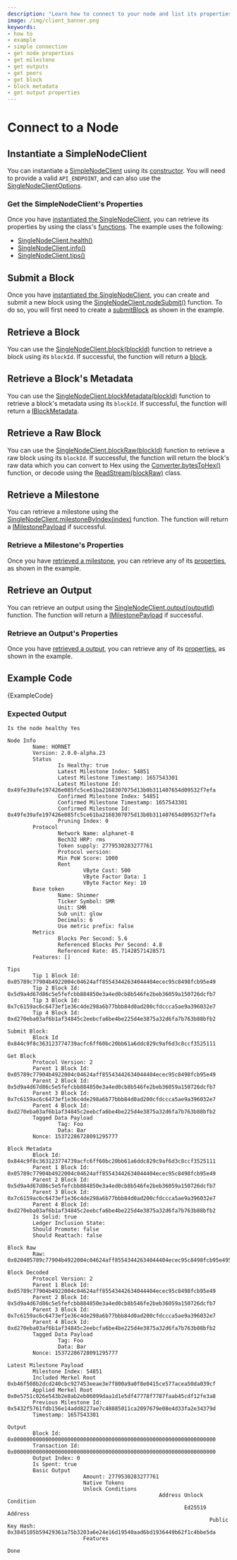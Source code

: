 ```yaml
---
description: "Learn how to connect to your node and list its properties using the iota.js client library."
image: /img/client_banner.png
keywords:
- how to
- example
- simple connection
- get node properties
- get milestone
- get outputs
- get peers
- get block
- block metadata
- get output properties
---
```



# Connect to a Node

## Instantiate a SimpleNodeClient

You can instantiate a [SimpleNodeClient](../references/client/classes/SingleNodeClient.md) using its
[constructor](../references/client/classes/SingleNodeClient.md#constructor).  You will need to provide a valid
`API_ENDPOINT`, and can also use the
[SingleNodeClientOptions](../references/client/interfaces/SingleNodeClientOptions.md).


### Get the SimpleNodeClient's Properties

Once you have [instantiated the SingleNodeClient](#instantiate-a-simplenodeclient), you can retrieve its properties by
using the class's [functions](../references/client/classes/SingleNodeClient.md#methods-1).  The example uses the following:

* [SingleNodeClient.health()](../references/client/classes/SingleNodeClient.md#health)
* [SingleNodeClient.info()](../references/client/classes/SingleNodeClient.md#info)
* [SingleNodeClient.tips()](../references/client/classes/SingleNodeClient.md#tips)

## Submit a Block

Once you have [instantiated the SingleNodeClient](#instantiate-a-simplenodeclient), you can create and submit a new
block using the [SingleNodeClient.nodeSubmit()](../references/client/classes/SingleNodeClient.md#blocksubmit) function. To
do so, you will first need to create a [submitBlock](../references/client/classes/SingleNodeClient.md#blocksubmit) as shown
in the example.

## Retrieve a Block

You can use the [SingleNodeClient.block(blockId)](../references/client/classes/SingleNodeClient.md#block) function to retrieve
a block using its `blockId`.  If successful, the function will return a
[block](../references/client/interfaces/IClient.md).

## Retrieve a Block's Metadata

You can use the [SingleNodeClient.blockMetadata(blockId)](../references/client/classes/SingleNodeClient.md#blockmetadata) function to retrieve
a block's metadata using its `blockId`.  If successful, the function will return a
[IBlockMetadata](../references/client/interfaces/IBlockMetadata.md).

## Retrieve a Raw Block

You can use the [SingleNodeClient.blockRaw(blockId)](../references/client/classes/SingleNodeClient.md#blockraw) function to retrieve
a raw block using its `blockId`.  If successful, the function will return the block's raw data which you can convert to
Hex using the [Converter.bytesToHex()](../references/util/classes/Converter.md#bytestohex) function, or decode using the
[ReadStream(blockRaw)](../references/util/classes/ReadStream.md) class.

## Retrieve a Milestone

You can retrieve a milestone using the
[SingleNodeClient.milestoneByIndex(index)](../references/client/classes/SingleNodeClient.md#milestonebyindex) function. The
function will return a [IMilestonePayload](../references/client/interfaces/IMilestonePayload.md) if successful.

### Retrieve a Milestone's Properties

Once you have [retrieved a milestone](#retrieve-a-milestone), you can retrieve any of its
[properties](../references/client/interfaces/IMilestonePayload.md#properties-1), as shown in the example.

## Retrieve an Output

You can retrieve an output using the
[SingleNodeClient.output(outputId)](../references/client/classes/SingleNodeClient.md#output) function. The
function will return a [IMilestonePayload](../references/client/interfaces/IOutputResponse.md) if successful.


### Retrieve an Output's Properties

Once you have [retrieved a output](#retrieve-an-output), you can retrieve any of its
[properties](../references/client/interfaces/IOutputResponse.md#properties-1), as shown in the example.

## Example Code

<CodeBlock className="language-javascript">
    {ExampleCode}
</CodeBlock>

### Expected Output

```plaintext
Is the node healthy Yes

Node Info
        Name: HORNET
        Version: 2.0.0-alpha.23
        Status
                Is Healthy: true
                Latest Milestone Index: 54851
                Latest Milestone Timestamp: 1657543301
                Latest Milestone Id: 0x49fe39afe197426e085fc5ce61ba2168307075d13b0b311407654d09532f7efa
                Confirmed Milestone Index: 54851
                Confirmed Milestone Timestamp: 1657543301
                Confirmed Milestone Id: 0x49fe39afe197426e085fc5ce61ba2168307075d13b0b311407654d09532f7efa
                Pruning Index: 0
        Protocol
                Network Name: alphanet-8
                Bech32 HRP: rms
                Token supply: 2779530283277761
                Protocol version:
                Min PoW Score: 1000
                Rent
                        VByte Cost: 500
                        VByte Factor Data: 1
                        VByte Factor Key: 10
        Base token
                Name: Shimmer
                Ticker Symbol: SMR
                Unit: SMR
                Sub unit: glow
                Decimals: 6
                Use metric prefix: false
        Metrics
                Blocks Per Second: 5.6
                Referenced Blocks Per Second: 4.8
                Referenced Rate: 85.71428571428571
        Features: []

Tips
        Tip 1 Block Id: 0x05789c77904b4922004c04624aff85543442634044404ecec95c8498fcb95e49
        Tip 2 Block Id: 0x5d9a4d67d86c5e5fefcbb884850e3a4ed0cb8b546fe2beb36059a150726dcfb7
        Tip 3 Block Id: 0x7c6159ac6c6473ef1e36c4de298a6b77bbb84d0ad200cfdccca5ae9a396032e7
        Tip 4 Block Id: 0xd270eba03af6b1af34845c2eebcfa6be4be225d4e3875a32d6fa7b763b88bfb2

Submit Block:
        Block Id 0x844c9f8c363123774739acfc6ff60bc20bb61a6ddc829c9af6d3c8ccf3525111

Get Block
        Protocol Version: 2
        Parent 1 Block Id: 0x05789c77904b4922004c04624aff85543442634044404ecec95c8498fcb95e49
        Parent 2 Block Id: 0x5d9a4d67d86c5e5fefcbb884850e3a4ed0cb8b546fe2beb36059a150726dcfb7
        Parent 3 Block Id: 0x7c6159ac6c6473ef1e36c4de298a6b77bbb84d0ad200cfdccca5ae9a396032e7
        Parent 4 Block Id: 0xd270eba03af6b1af34845c2eebcfa6be4be225d4e3875a32d6fa7b763b88bfb2
        Tagged Data Payload
                Tag: Foo
                Data: Bar
        Nonce: 15372286728091295777

Block Metadata
        Block Id: 0x844c9f8c363123774739acfc6ff60bc20bb61a6ddc829c9af6d3c8ccf3525111
        Parent 1 Block Id: 0x05789c77904b4922004c04624aff85543442634044404ecec95c8498fcb95e49
        Parent 2 Block Id: 0x5d9a4d67d86c5e5fefcbb884850e3a4ed0cb8b546fe2beb36059a150726dcfb7
        Parent 3 Block Id: 0x7c6159ac6c6473ef1e36c4de298a6b77bbb84d0ad200cfdccca5ae9a396032e7
        Parent 4 Block Id: 0xd270eba03af6b1af34845c2eebcfa6be4be225d4e3875a32d6fa7b763b88bfb2
        Is Solid: true
        Ledger Inclusion State:
        Should Promote: false
        Should Reattach: false

Block Raw
        Raw: 0x020405789c77904b4922004c04624aff85543442634044404ecec95c8498fcb95e495d9a4d67d86c5e5fefcbb884850e3a4ed0cb8b546fe2beb36059a150726dcfb77c6159ac6c6473ef1e36c4de298a6b77bbb84d0ad200cfdccca5ae9a396032e7d270eba03af6b1af34845c2eebcfa6be4be225d4e3875a32d6fa7b763b88bfb20f0000000500000003466f6f0300000042617221605555555555d5

Block Decoded
        Protocol Version: 2
        Parent 1 Block Id: 0x05789c77904b4922004c04624aff85543442634044404ecec95c8498fcb95e49
        Parent 2 Block Id: 0x5d9a4d67d86c5e5fefcbb884850e3a4ed0cb8b546fe2beb36059a150726dcfb7
        Parent 3 Block Id: 0x7c6159ac6c6473ef1e36c4de298a6b77bbb84d0ad200cfdccca5ae9a396032e7
        Parent 4 Block Id: 0xd270eba03af6b1af34845c2eebcfa6be4be225d4e3875a32d6fa7b763b88bfb2
        Tagged Data Payload
                Tag: Foo
                Data: Bar
        Nonce: 15372286728091295777

Latest Milestone Payload
        Milestone Index: 54851
        Included Merkel Root 0xb46f508b2dcd240cbc927453eeae3e7f800a9a0f8e0415ce577acea50da039cf
        Applied Merkel Root 0x0e5751c026e543b2e8ab2eb06099daa1d1e5df47778f7787faab45cdf12fe3a8
        Previous Milestone Id: 0x5432f5761fdb156e14add8227ae7c48085011ca2097679e08e4d33fa2e34379d
        Timestamp: 1657543301

Output
        Block Id: 0x0000000000000000000000000000000000000000000000000000000000000000
        Transaction Id: 0x0000000000000000000000000000000000000000000000000000000000000000
        Output Index: 0
        Is Spent: true
        Basic Output
                        Amount: 2779530283277761
                        Native Tokens
                        Unlock Conditions
                                                Address Unlock Condition
                                                        Ed25519 Address
                                                                Public Key Hash: 0x3845105b59429361a75b3203a6e24e16d19540aad6bd1936449b62f1c4bbe5da
                        Features

Done
```
